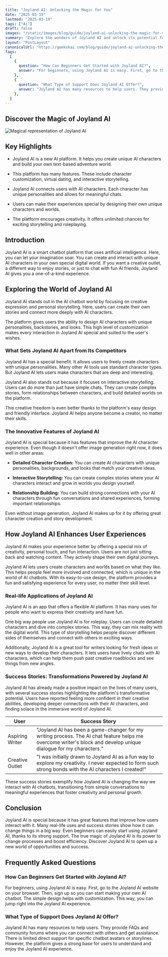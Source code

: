```yaml
---
title: "Joyland AI: Unlocking the Magic for You"
date: "2025-03-19"
lastmod: "2025-03-19"
tags: ["Ai"]
draft: false
images: "/static/images/blog/guide/joyland-ai-unlocking-the-magic-for-you.png"
summary: "Explore the wonders of Joyland AI and unlock its potential for your business. Dive into our blog for more insights on Joyland AI."
layout: "PostLayout"
canonicalUrl: "https://geekskai.com/blog/guide/joyland-ai-unlocking-the-magic-for-you/"
faqs:
  [
    {
      question: "How Can Beginners Get Started with Joyland AI?",
      answer: "For beginners, using Joyland AI is easy. First, go to the Joyland AI website on your browser. Then, sign up so you can start making your own AI chatbot. The simple design helps with customization. This way, you can jump right into the Joyland AI experience.",
    },
    {
      question: "What Type of Support Does Joyland AI Offer?",
      answer: "Joyland AI has many resources to help users. They provide FAQs and community forums where you can connect with others and get assistance. There is limited direct support for specific chatbot avatars or storylines. However, the platform gives a strong base for users to understand and enjoy the Joyland AI experience.",
    },
  ]
---
```


## Discover the Magic of Joyland AI

![Magical representation of Joyland AI](/static/images/blog/guide/joyland-ai-unlocking-the-magic-for-you.png)

## Key Highlights

- Joyland AI is a new AI platform. It helps you create unique AI characters and build your own text-based adventure world.

- This platform has many features. These include character customization, virtual dating, and interactive storytelling.

- Joyland AI connects users with AI characters. Each character has unique personalities and allows for meaningful chats.

- Users can make their experiences special by designing their own unique characters and worlds.

- The platform encourages creativity. It offers unlimited chances for exciting storytelling and roleplaying.

## Introduction

Joyland AI is a smart chatbot platform that uses artificial intelligence. Here, you can let your imagination soar. You can create and interact with unique AI characters in your own special digital world. If you want a creative outlet, a different way to enjoy stories, or just to chat with fun AI friends, Joyland AI gives you a one-of-a-kind experience.

## Exploring the World of Joyland AI

Joyland AI stands out in the AI chatbot world by focusing on creative expression and personal storytelling. Here, users can create their own stories and connect more deeply with AI characters.

The platform gives users the ability to design AI characters with unique personalities, backstories, and looks. This high level of customization makes every interaction in Joyland AI special and suited to the user's wishes.

### What Sets Joyland AI Apart from Its Competitors

Joyland AI has a special benefit. It allows users to freely create characters with unique personalities. Many other AI tools use standard character types. But Joyland AI lets users make characters that are deep and interesting.

Joyland AI also stands out because it focuses on interactive storytelling. Users can do more than just have simple chats. They can create complex stories, form relationships between characters, and build detailed worlds on the platform.

This creative freedom is even better thanks to the platform's easy design and friendly interface. Joyland AI helps anyone become a creator, no matter their skills.

### The Innovative Features of Joyland AI

Joyland AI is special because it has features that improve the AI character experience. Even though it doesn't offer image generation right now, it does well in other areas:

- **Detailed Character Creation:** You can create AI characters with unique personalities, backgrounds, and looks that match your creative ideas.

- **Interactive Storytelling:** You can create complex stories where your AI characters interact and grow in worlds you design yourself.

- **Relationship Building:** You can build strong connections with your AI characters through fun conversations and shared experiences, forming important relationships.

Even without image generation, Joyland AI makes up for it by offering great character creation and story development.

## How Joyland AI Enhances User Experiences

Joyland AI makes your experience better by offering a special mix of creativity, personal touch, and fun interaction. Users are not just sitting back and watching content. They actively shape their own digital journeys.

Joyland AI lets users create characters and worlds based on what they like. This helps people feel more involved and connected, which is unique in the world of AI chatbots. With its easy-to-use design, the platform provides a fun and satisfying experience for every user, no matter their skill level.

### Real-life Applications of Joyland AI

Joyland AI is an app that offers a flexible AI platform. It has many uses for people who want to express their creativity and have fun.

One big way people use Joyland AI is for roleplay. Users can create detailed characters and dive into complex stories. This way, they can mix reality with the digital world. This type of storytelling helps people discover different sides of themselves and connect with others in exciting ways.

Additionally, Joyland AI is a great tool for writers looking for fresh ideas or new ways to develop their characters. It lets users have lively chats with AI characters, which can help them push past creative roadblocks and see things from new angles.

### Success Stories: Transformations Powered by Joyland AI

Joyland AI has already made a positive impact on the lives of many users, with several success stories highlighting the platform's transformative potential. Users have reported feeling more confident in their creative abilities, developing deeper connections with their AI characters, and finding solace in the immersive world of Joyland AI.

| User            | Success Story                                                                                                                                                    |
| --------------- | ---------------------------------------------------------------------------------------------------------------------------------------------------------------- |
| Aspiring Writer | "Joyland AI has been a game-changer for my writing process. The AI chat feature helps me overcome writer's block and develop unique dialogue for my characters." |
| Creative Outlet | "I was initially drawn to Joyland AI as a fun way to explore my creativity. I never expected to form such strong bonds with the AI characters I created!"        |

These success stories exemplify how Joyland AI is changing the way we interact with AI chatbots, transitioning from simple conversations to meaningful experiences that foster creativity and personal growth.

## Conclusion

Joyland AI is special because it has great features that improve how users interact with it. Many real-life uses and success stories show how it can change things in a big way. Even beginners can easily start using Joyland AI, thanks to its strong support. The true magic of Joyland AI is its power to change processes and boost efficiency. Discover Joyland AI to open up a new world of opportunities and success.

## Frequently Asked Questions

### How Can Beginners Get Started with Joyland AI?

For beginners, using Joyland AI is easy. First, go to the Joyland AI website on your browser. Then, sign up so you can start making your own AI chatbot. The simple design helps with customization. This way, you can jump right into the Joyland AI experience.

### What Type of Support Does Joyland AI Offer?

Joyland AI has many resources to help users. They provide FAQs and community forums where you can connect with others and get assistance. There is limited direct support for specific chatbot avatars or storylines. However, the platform gives a strong base for users to understand and enjoy the Joyland AI experience.
